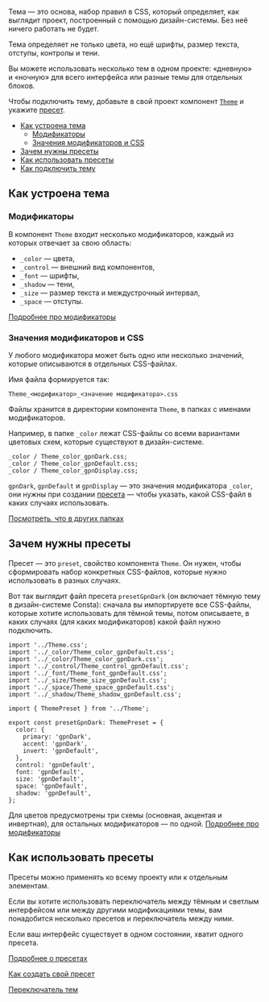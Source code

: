 
Тема — это основа, набор правил в CSS, который определяет, как выглядит проект,
построенный с помощью дизайн-системы. Без неё ничего работать не будет.

Тема определяет не только цвета, но ещё шрифты, размер текста, отступы, контролы и тени.

Вы можете использовать несколько тем в одном проекте: «дневную» и «ночную» для всего
интерфейса или разные темы для отдельных блоков.

Чтобы подключить тему, добавьте в свой проект компонент [`Theme`](#как-устроена-тема) и укажите [пресет](#зачем-нужны-пресеты).

<MdxMenu>

- [Как устроена тема](#как-устроена-тема)
  - [Модификаторы](#модификаторы)
  - [Значения модификаторов и CSS](#значения-модификаторов-и-css)
- [Зачем нужны пресеты](#зачем-нужны-пресеты)
- [Как использовать пресеты](#как-использовать-пресеты)
- [Как подключить тему](##LIBS.LIB.STAND/lib:portal/stand:theme-connecttheme)

</MdxMenu>

## Как устроена тема

### Модификаторы

В компонент `Theme` входит несколько модификаторов, каждый из которых отвечает за свою область:

- `_color` — цвета,
- `_control` — внешний вид компонентов,
- `_font` — шрифты,
- `_shadow` — тени,
- `_size` — размер текста и междустрочный интервал,
- `_space` — отступы.

[Подробнее про модификаторы](##LIBS.LIB.STAND.TAB/lib:uikit/stand:components-theme-stable/tab:dev/hash:модификаторы)

### Значения модификаторов и CSS

У любого модификатора может быть одно или несколько значений, которые описываются в отдельных CSS-файлах.

Имя файла формируется так:

`Theme_<модификатор>_<значение модификатора>.css`

Файлы хранится в директории компонента `Theme`, в папках с именами модификаторов.

Например, в папке `_color` лежат CSS-файлы со всеми вариантами цветовых схем, которые существуют в дизайн-системе.

```
_color / Theme_color_gpnDark.css;
_color / Theme_color_gpnDefault.css;
_color / Theme_color_gpnDisplay.css;
```

`gpnDark`, `gpnDefault` и `gpnDisplay` — это значения модификатора `_color`, они нужны при создании [пресета](#зачем-нужны-пресеты) — чтобы указать, какой CSS-файл в каких случаях использовать.

[Посмотреть, что в других папках](https://github.com/consta-design-system/uikit/tree/master/src/components/Theme)

## Зачем нужны пресеты

Пресет — это `preset`, свойство компонента `Theme`. Он нужен, чтобы сформировать набор конкретных CSS-файлов, которые нужно использовать в разных случаях.

Вот так выглядит файл пресета `presetGpnDark` (он включает тёмную тему в дизайн-системе Consta): сначала вы импортируете все CSS-файлы, которые хотите использовать для тёмной темы, потом описываете, в каких случаях (для каких модификаторов) какой файл нужно подключить.

```tsx
import '../Theme.css';
import '../_color/Theme_color_gpnDefault.css';
import '../_color/Theme_color_gpnDark.css';
import '../_control/Theme_control_gpnDefault.css';
import '../_font/Theme_font_gpnDefault.css';
import '../_size/Theme_size_gpnDefault.css';
import '../_space/Theme_space_gpnDefault.css';
import '../_shadow/Theme_shadow_gpnDefault.css';

import { ThemePreset } from '../Theme';

export const presetGpnDark: ThemePreset = {
  color: {
    primary: 'gpnDark',
    accent: 'gpnDark',
    invert: 'gpnDefault',
  },
  control: 'gpnDefault',
  font: 'gpnDefault',
  size: 'gpnDefault',
  space: 'gpnDefault',
  shadow: 'gpnDefault',
};
```

Для цветов предусмотрены три схемы (основная, акцентая и инвертная), для остальных модификаторов — по одной. [Подробнее про модификаторы](##LIBS.LIB.STAND.TAB/lib:uikit/stand:components---theme--stable/tab:dev/hash:модификаторы)

## Как использовать пресеты

Пресеты можно применять ко всему проекту или к отдельным элементам.

Если вы хотите использовать переключатель между тёмным и светлым интерфейсом или между другими модификациями темы, вам понадобится несколько пресетов и переключатель между ними.

Если ваш интерфейс существует в одном состоянии, хватит одного пресета.

[Подробнее о пресетах](##LIBS.LIB.STAND.TAB/lib:uikit/stand:components-theme-stable/tab:dev/hash:пресеты)

[Как создать свой пресет](##LIBS.LIB.STAND/lib:portal/stand:theme-createpreset)

[Переключатель тем](##LIBS.LIB.STAND/lib:uikit/stand:components-themetoggler-stable)
